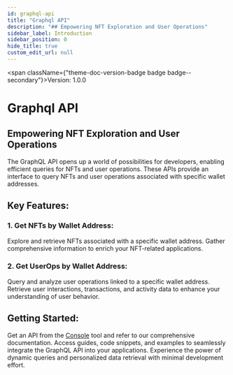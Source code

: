 ```yaml
---
id: graphql-api
title: "Graphql API"
description: "## Empowering NFT Exploration and User Operations"
sidebar_label: Introduction
sidebar_position: 0
hide_title: true
custom_edit_url: null
---
```



<span className={"theme-doc-version-badge badge badge--secondary"}>Version: 1.0.0</span>

<h1 className={"openapi__heading"}>Graphql API</h1>



## Empowering NFT Exploration and User Operations

The GraphQL API opens up a world of possibilities for developers, enabling efficient queries for NFTs and user operations. These APIs provide an interface to query NFTs and user operations associated with specific wallet addresses.

## Key Features:

### 1. Get NFTs by Wallet Address:
  Explore and retrieve NFTs associated with a specific wallet address. Gather comprehensive information to enrich your NFT-related applications.

### 2. Get UserOps by Wallet Address:
  Query and analyze user operations linked to a specific wallet address. Retrieve user interactions, transactions, and activity data to enhance your understanding of user behavior.

## Getting Started:

Get an API from the [Console](https://console.fuse.io/build) tool and refer to our comprehensive documentation. Access guides, code snippets, and examples to seamlessly integrate the GraphQL API into your applications. Experience the power of dynamic queries and personalized data retrieval with minimal development effort.



      
